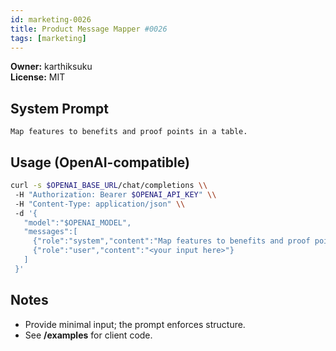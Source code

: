 ```yaml
---
id: marketing-0026
title: Product Message Mapper #0026
tags: [marketing]
---
```


**Owner:** karthiksuku  
**License:** MIT

## System Prompt
```text
Map features to benefits and proof points in a table.
```

## Usage (OpenAI-compatible)
```bash
curl -s $OPENAI_BASE_URL/chat/completions \\
 -H "Authorization: Bearer $OPENAI_API_KEY" \\
 -H "Content-Type: application/json" \\
 -d '{
   "model":"$OPENAI_MODEL",
   "messages":[
     {"role":"system","content":"Map features to benefits and proof points in a table."},
     {"role":"user","content":"<your input here>"}
   ]
 }'
```

## Notes
- Provide minimal input; the prompt enforces structure.
- See **/examples** for client code.
